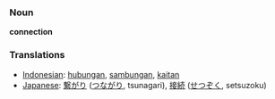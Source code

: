 === Noun ===

'''connection'''

=== Translations ===
*[[Indonesian]]: [[hubung|hubungan]], [[sambung|sambungan]], [[kait|kaitan]]
*[[Japanese]]: [[繋がり]] ([[つながり]], tsunagari), [[接続]] ([[せつぞく]], setsuzoku)